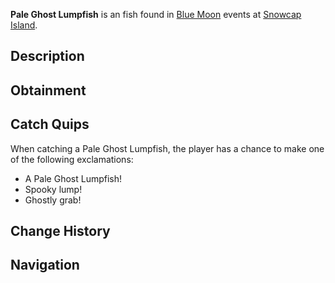 {{FishInfobox
|image          = Pale Ghost Lumpfish.png
|rarity         = Uncommon
|sea            = First Sea
|location       = [[Blue Moon - First Sea]]
|sublocation    = 
|sources        = Fishing Rod
|radar_location = 
|prog_speed     = +40
|xp             = 750
|weather        = Foggy
|time           = 
|season         = Winter
|bait           = Flakes
|base_weight    = 0.8
|base_value     = 1000
|weight_range   = 0.6
|base_chance    = 90
|base_resil     = 60
}}
'''Pale Ghost Lumpfish''' is an {{Rarity|Uncommon}} fish found in [[Blue Moon]] events at [[Snowcap Island]].

== Description ==
{{Description|A round, pallid fish that clings to ice with an eerie, spectral presence.|Bestiary Entry}}

== Obtainment ==
{{Description|It haunts the foggy chill of dusk.|Bestiary Hint}}
{{Fish Availability|
Blue Moon/First Sea
|top_rods      = 
Training Rod\346153.85\346153.85;
Flimsy Rod\267444.1\269187.76;
Leviathan's Fang Rod\177635.81\107752.63;
Trident Rod\174253.12\124814.88;
Free Spirit Rod\167817.79\120205.35;
Resourceful Rod\129099.93\130963.14;
Azure Of Lagoon\153660.59\160880.57;
No-Life Rod\151537.88\158901.23;
Zeus Rod\136081.07\157409;
The Lost Rod\134426.58\136949.65;
Challenger's Rod\138978.92\151424.91;
Seraphic Rod\137128.53\135759.11;
Rod Of The Forgotten Fang\136174.94\122652.14;
Depthseeker Rod\135949.69\135715.54;
Blazebringer Rod\134802.78\149799.08;
Verdant Shear Rod\134695.47\141787.64;
Avalanche Rod\134414.58\134185.49;
Ethereal Prism Rod\134137.85\44701.7;
Rod Of The Depths\133774.64\126351.62;
Rod Of The Exalted One\132549.4\98072.27;
Volcanic Rod\130821.39\129876.37;
Steady Rod\70909.18\70824.59
|recommended   = Training Rod
}}

== Catch Quips ==
When catching a Pale Ghost Lumpfish, the player has a chance to make one of the following exclamations:
* A Pale Ghost Lumpfish!
* Spooky lump!
* Ghostly grab!

== Change History ==
{{Change History|{{subst:Current Version}}}}

== Navigation ==
{{Fish Navbox|Blue Moon - First Sea}}